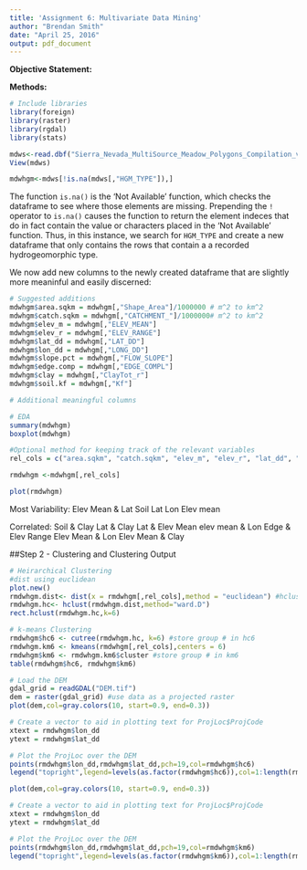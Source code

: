 ```yaml
---
title: 'Assignment 6: Multivariate Data Mining'
author: "Brendan Smith"
date: "April 25, 2016"
output: pdf_document
---
```


**Objective Statement:** 

**Methods:** 

```r
# Include libraries
library(foreign)
library(raster)
library(rgdal)
library(stats)

mdws<-read.dbf("Sierra_Nevada_MultiSource_Meadow_Polygons_Compilation_v1.dbf")
View(mdws)

mdwhgm<-mdws[!is.na(mdws[,"HGM_TYPE"]),]
```

The function `is.na()` is the 'Not Available' function, which checks the dataframe to see where those elements are missing. Prepending the `!` operator to `is.na()` causes the function to return the element indeces that do in fact contain the value or characters placed in the 'Not Available' function. Thus, in this instance, we search for `HGM_TYPE` and create a new dataframe that only contains the rows that contain a a recorded hydrogeomorphic type.

We now add new columns to the newly created dataframe that are slightly more meaninful and easily discerned:
```r
# Suggested additions
mdwhgm$area.sqkm = mdwhgm[,"Shape_Area"]/1000000 # m^2 to km^2
mdwhgm$catch.sqkm = mdwhgm[,"CATCHMENT_"]/1000000# m^2 to km^2
mdwhgm$elev_m = mdwhgm[,"ELEV_MEAN"]
mdwhgm$elev_r = mdwhgm[,"ELEV_RANGE"]
mdwhgm$lat_dd = mdwhgm[,"LAT_DD"]
mdwhgm$lon_dd = mdwhgm[,"LONG_DD"]
mdwhgm$slope.pct = mdwhgm[,"FLOW_SLOPE"]
mdwhgm$edge.comp = mdwhgm[,"EDGE_COMPL"]
mdwhgm$clay = mdwhgm[,"ClayTot_r"]
mdwhgm$soil.kf = mdwhgm[,"Kf"]

# Additional meaningful columns

```
 

```r
# EDA
summary(mdwhgm)
boxplot(mdwhgm)

#Optional method for keeping track of the relevant variables
rel_cols = c("area.sqkm", "catch.sqkm", "elev_m", "elev_r", "lat_dd", "lon_dd", "slope.pct", "edge.comp", "clay", "soil.kf")

rmdwhgm <-mdwhgm[,rel_cols]

```

```r
plot(rmdwhgm)
```

Most Variability:
Elev Mean & Lat
Soil
Lat
Lon
Elev mean

Correlated:
Soil & Clay
Lat & Clay
Lat & Elev Mean
elev mean & Lon
Edge & Elev Range
Elev Mean & Lon
Elev Mean & Clay

##Step 2 - Clustering and Clustering Output

```r
# Heirarchical Clustering
#dist using euclidean
plot.new()
rmdwhgm.dist<- dist(x = rmdwhgm[,rel_cols],method = "euclidean") #hclust using ward.D
rmdwhgm.hc<- hclust(rmdwhgm.dist,method="ward.D")
rect.hclust(rmdwhgm.hc,k=6)
```


```r
# k-means Clustering
rmdwhgm$hc6 <- cutree(rmdwhgm.hc, k=6) #store group # in hc6
rmdwhgm.km6 <- kmeans(rmdwhgm[,rel_cols],centers = 6)
rmdwhgm$km6 <- rmdwhgm.km6$cluster #store group # in km6
table(rmdwhgm$hc6, rmdwhgm$km6)
```


```r
# Load the DEM
gdal_grid = readGDAL("DEM.tif")
dem = raster(gdal_grid) #use data as a projected raster
plot(dem,col=gray.colors(10, start=0.9, end=0.3))

# Create a vector to aid in plotting text for ProjLoc$ProjCode
xtext = rmdwhgm$lon_dd
ytext = rmdwhgm$lat_dd

# Plot the ProjLoc over the DEM
points(rmdwhgm$lon_dd,rmdwhgm$lat_dd,pch=19,col=rmdwhgm$hc6)
legend("topright",legend=levels(as.factor(rmdwhgm$hc6)),col=1:length(rmdwhgm$hc6),pch=19)
```


```r
plot(dem,col=gray.colors(10, start=0.9, end=0.3))

# Create a vector to aid in plotting text for ProjLoc$ProjCode
xtext = rmdwhgm$lon_dd
ytext = rmdwhgm$lat_dd

# Plot the ProjLoc over the DEM
points(rmdwhgm$lon_dd,rmdwhgm$lat_dd,pch=19,col=rmdwhgm$km6)
legend("topright",legend=levels(as.factor(rmdwhgm$km6)),col=1:length(rmdwhgm$km6),pch=19)
```


